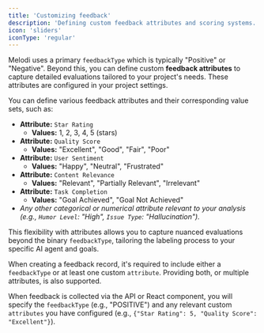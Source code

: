 ```yaml
---
title: 'Customizing feedback'
description: 'Defining custom feedback attributes and scoring systems.'
icon: 'sliders'
iconType: 'regular'
---
```


Melodi uses a primary `feedbackType` which is typically "Positive" or "Negative". Beyond this, you can define custom **feedback attributes** to capture detailed evaluations tailored to your project's needs. These attributes are configured in your project settings.

You can define various feedback attributes and their corresponding value sets, such as:

*   **Attribute:** `Star Rating`
    *   **Values:** 1, 2, 3, 4, 5 (stars)
*   **Attribute:** `Quality Score`
    *   **Values:** "Excellent", "Good", "Fair", "Poor"
*   **Attribute:** `User Sentiment`
    *   **Values:** "Happy", "Neutral", "Frustrated"
*   **Attribute:** `Content Relevance`
    *   **Values:** "Relevant", "Partially Relevant", "Irrelevant"
*   **Attribute:** `Task Completion`
    *   **Values:** "Goal Achieved", "Goal Not Achieved"
*   *Any other categorical or numerical attribute relevant to your analysis (e.g., `Humor Level`: "High", `Issue Type`: "Hallucination").*

This flexibility with attributes allows you to capture nuanced evaluations beyond the binary `feedbackType`, tailoring the labeling process to your specific AI agent and goals.

When creating a feedback record, it's required to include either a `feedbackType` or at least one custom `attribute`. Providing both, or multiple attributes, is also supported.

When feedback is collected via the API or React component, you will specify the `feedbackType` (e.g., "POSITIVE") and any relevant custom `attributes` you have configured (e.g., `{"Star Rating": 5, "Quality Score": "Excellent"}`). 